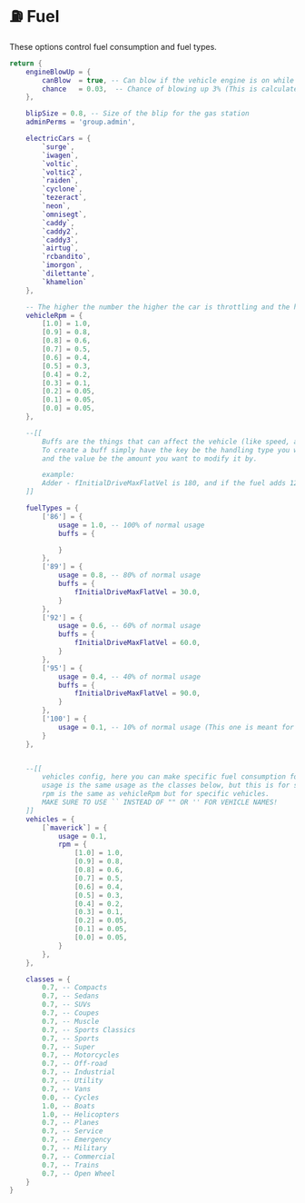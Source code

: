 # ⛽ Fuel

These options control fuel consumption and fuel types.

```lua copy filename="shared/fuel.lua"
return {
    engineBlowUp = {
        canBlow  = true, -- Can blow if the vehicle engine is on while refueling?
        chance   = 0.03,  -- Chance of blowing up 3% (This is calculated per tick so its 3% per tick, and there's always 100 ticks per refuel)
    },

    blipSize = 0.8, -- Size of the blip for the gas station
    adminPerms = 'group.admin',

    electricCars = {
        `surge`,
        `iwagen`,
        `voltic`,
        `voltic2`,
        `raiden`,
        `cyclone`,
        `tezeract`,
        `neon`,
        `omnisegt`,
        `caddy`,
        `caddy2`,
        `caddy3`,
        `airtug`,
        `rcbandito`,
        `imorgon`,
        `dilettante`,
        `khamelion`
    },

    -- The higher the number the higher the car is throttling and the higher fuel composition is used.
    vehicleRpm = {
        [1.0] = 1.0,
        [0.9] = 0.8,
        [0.8] = 0.6,
        [0.7] = 0.5,
        [0.6] = 0.4,
        [0.5] = 0.3,
        [0.4] = 0.2,
        [0.3] = 0.1,
        [0.2] = 0.05,
        [0.1] = 0.05,
        [0.0] = 0.05,
	},

    --[[
        Buffs are the things that can affect the vehicle (like speed, acceleration, etc) all done via handling.
        To create a buff simply have the key be the handling type you want to modify.
        and the value be the amount you want to modify it by.

        example:
        Adder - fInitialDriveMaxFlatVel is 180, and if the fuel adds 120, it becomes 300.
    ]]

    fuelTypes = {
        ['86'] = {
            usage = 1.0, -- 100% of normal usage
            buffs = {

            }
        },
        ['89'] = {
            usage = 0.8, -- 80% of normal usage
            buffs = {
                fInitialDriveMaxFlatVel = 30.0,
            }
        },
        ['92'] = {
            usage = 0.6, -- 60% of normal usage
            buffs = {
                fInitialDriveMaxFlatVel = 60.0,
            }
        },
        ['95'] = {
            usage = 0.4, -- 40% of normal usage
            buffs = {
                fInitialDriveMaxFlatVel = 90.0,
            }
        },
        ['100'] = {
            usage = 0.1, -- 10% of normal usage (This one is meant for electric cars)
        }
    },


    --[[
        vehicles config, here you can make specific fuel consumption for each vehicle.
        usage is the same usage as the classes below, but this is for specific vehicles.
        rpm is the same as vehicleRpm but for specific vehicles.
        MAKE SURE TO USE `` INSTEAD OF "" OR '' FOR VEHICLE NAMES!
    ]]
    vehicles = {
        [`maverick`] = {
            usage = 0.1,
            rpm = {
                [1.0] = 1.0,
                [0.9] = 0.8,
                [0.8] = 0.6,
                [0.7] = 0.5,
                [0.6] = 0.4,
                [0.5] = 0.3,
                [0.4] = 0.2,
                [0.3] = 0.1,
                [0.2] = 0.05,
                [0.1] = 0.05,
                [0.0] = 0.05,
            }
        },
    },

    classes = {
        0.7, -- Compacts
        0.7, -- Sedans
        0.7, -- SUVs
        0.7, -- Coupes
        0.7, -- Muscle
        0.7, -- Sports Classics
        0.7, -- Sports
        0.7, -- Super
        0.7, -- Motorcycles
        0.7, -- Off-road
        0.7, -- Industrial
        0.7, -- Utility
        0.7, -- Vans
        0.0, -- Cycles
        1.0, -- Boats
        1.0, -- Helicopters
        0.7, -- Planes
        0.7, -- Service
        0.7, -- Emergency
        0.7, -- Military
        0.7, -- Commercial
        0.7, -- Trains
        0.7, -- Open Wheel
    }
}
```